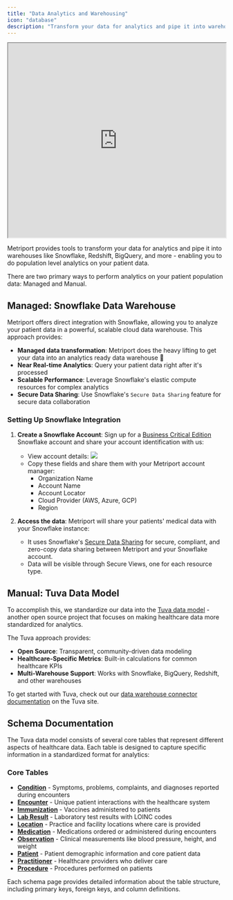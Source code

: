 ```yaml
---
title: "Data Analytics and Warehousing"
icon: "database"
description: "Transform your data for analytics and pipe it into warehouses like Snowflake, Redshift, BigQuery, and more"
---
```


<iframe
  src="https://www.loom.com/embed/2469dfe857db4512bbe082087daeb9f8?sid=84ebc40a-5958-493a-a376-0d2cbaf85bf6"
  width="100%"
  height="450px"
></iframe>

Metriport provides tools to transform your data for analytics and pipe it into warehouses like Snowflake, Redshift,
BigQuery, and more - enabling you to do population level analytics on your patient data.

There are two primary ways to perform analytics on your patient population data: Managed and Manual.

## Managed: Snowflake Data Warehouse

Metriport offers direct integration with Snowflake, allowing you to analyze your patient data in a
powerful, scalable cloud data warehouse. This approach provides:

- **Managed data transformation**: Metriport does the heavy lifting to get your data into an analytics
  ready data warehouse 🎉
- **Near Real-time Analytics**: Query your patient data right after it's processed
- **Scalable Performance**: Leverage Snowflake's elastic compute resources for complex analytics
- **Secure Data Sharing**: Use Snowflake's `Secure Data Sharing` feature for secure data collaboration

### Setting Up Snowflake Integration

1. **Create a Snowflake Account**: Sign up for a 
<a href="https://docs.snowflake.com/en/user-guide/intro-editions" target="_blank">Business Critical Edition</a>
Snowflake account and share your account identification with us:
   - View account details:
      <img src="/images/data-transform-snowflake-accdetails.png" />
   - Copy these fields and share them with your Metriport account manager:
      - Organization Name
      - Account Name
      - Account Locator
      - Cloud Provider (AWS, Azure, GCP)
      - Region

2. **Access the data**: Metriport will share your patients' medical data with your Snowflake instance:
   - It uses Snowflake's <a href="https://docs.snowflake.com/en/user-guide/data-sharing-intro" target="_blank">Secure Data Sharing</a>
     for secure, compliant, and zero-copy data sharing between Metriport and your Snowflake account.
   - Data will be visible through Secure Views, one for each resource type.

## Manual: Tuva Data Model

To accomplish this, we standardize our data into the [Tuva data model](https://thetuvaproject.com/) - 
another open source project that focuses on making healthcare data more standardized for analytics.

The Tuva approach provides:

- **Open Source**: Transparent, community-driven data modeling
- **Healthcare-Specific Metrics**: Built-in calculations for common healthcare KPIs
- **Multi-Warehouse Support**: Works with Snowflake, BigQuery, Redshift, and other warehouses

To get started with Tuva, check out our 
[data warehouse connector documentation](https://thetuvaproject.com/connectors/metriport) on the Tuva site.

## Schema Documentation

The Tuva data model consists of several core tables that represent different aspects of healthcare data. Each table is designed to capture specific information in a standardized format for analytics:

### Core Tables

- **[Condition](/medical-api/handling-data/schema/condition)** - Symptoms, problems, complaints, and diagnoses reported during encounters
- **[Encounter](/medical-api/handling-data/schema/encounter)** - Unique patient interactions with the healthcare system
- **[Immunization](/medical-api/handling-data/schema/immunization)** - Vaccines administered to patients
- **[Lab Result](/medical-api/handling-data/schema/lab-result)** - Laboratory test results with LOINC codes
- **[Location](/medical-api/handling-data/schema/location)** - Practice and facility locations where care is provided
- **[Medication](/medical-api/handling-data/schema/medication)** - Medications ordered or administered during encounters
- **[Observation](/medical-api/handling-data/schema/observation)** - Clinical measurements like blood pressure, height, and weight
- **[Patient](/medical-api/handling-data/schema/patient)** - Patient demographic information and core patient data
- **[Practitioner](/medical-api/handling-data/schema/practitioner)** - Healthcare providers who deliver care
- **[Procedure](/medical-api/handling-data/schema/procedure)** - Procedures performed on patients

Each schema page provides detailed information about the table structure, including primary keys, foreign keys, and column definitions.
